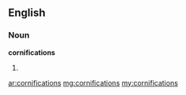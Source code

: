 ==English==

===Noun===
'''cornifications'''

# {{plural of|[[cornification]]}}

[[ar:cornifications]]
[[mg:cornifications]]
[[my:cornifications]]